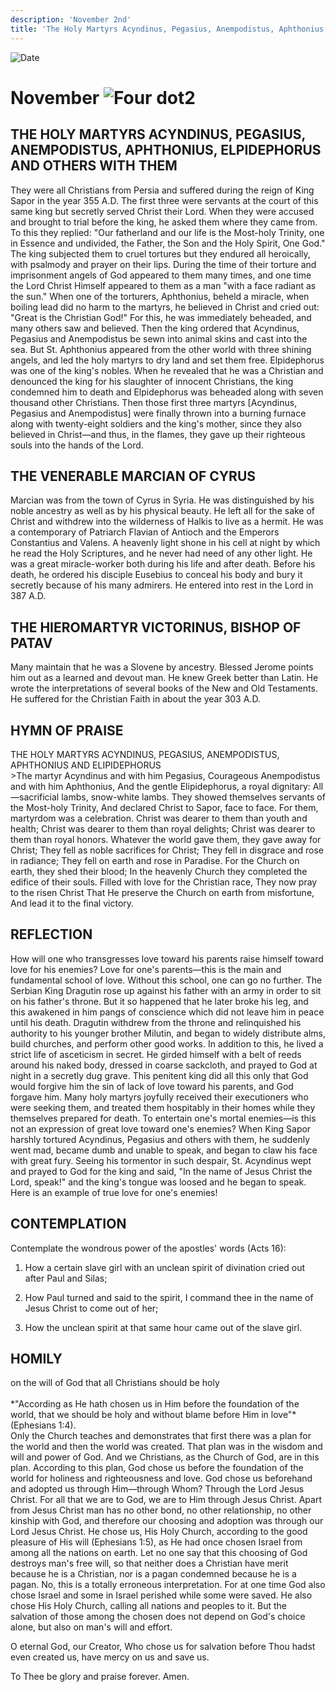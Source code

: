 ```yaml
---
description: 'November 2nd'
title: 'The Holy Martyrs Acyndinus, Pegasius, Anempodistus, Aphthonius, Elpidephorus, and Others with Them, Venerable Marcian of Cyrus'
---
```


<RunningHead />
<Image src="/title-imprint.png" height={68} width={50} alt="Date" className="title-imprint"/>

# <div id="date">November <Image className="four-dot" src="/four-dot.png" height={15} width={15} alt="Four dot" />2</div>

## THE HOLY MARTYRS ACYNDINUS, PEGASIUS, ANEMPODISTUS, APHTHONIUS, ELPIDEPHORUS AND OTHERS WITH THEM

They were all Christians from Persia and suffered during the reign of King Sapor in the year 355 A.D. The first three were servants at the court of this same king but secretly served Christ their Lord. When they were accused and brought to trial before the king, he asked them where they came from. To this they replied: "Our fatherland and our life is the Most-holy Trinity, one in Essence and undivided, the Father, the Son and the Holy Spirit, One God." The king subjected them to cruel tortures but they endured all heroically, with psalmody and prayer on their lips. During the time of their torture and imprisonment angels of God appeared to them many times, and one time the Lord Christ Himself appeared to them as a man "with a face radiant as the sun." When one of the torturers, Aphthonius, beheld a miracle, when boiling lead did no harm to the martyrs, he believed in Christ and cried out: "Great is the Christian God!" For this, he was immediately beheaded, and many others saw and believed. Then the king ordered that Acyndinus, Pegasius and Anempodistus be sewn into animal skins and cast into the sea. But St. Aphthonius appeared from the other world with three shining angels, and led the holy martyrs to dry land and set them free. Elpidephorus was one of the king's nobles. When he revealed that he was a Christian and denounced the king for his slaughter of innocent Christians, the king condemned him to death and Elpidephorus was beheaded along with seven thousand other Christians. Then those first three martyrs [Acyndinus, Pegasius and Anempodistus] were finally thrown into a burning furnace along with twenty-eight soldiers and the king's mother, since they also believed in Christ—and thus, in the flames, they gave up their righteous souls into the hands of the Lord.

## THE VENERABLE MARCIAN OF CYRUS

Marcian was from the town of Cyrus in Syria. He was distinguished by his noble ancestry as well as by his physical beauty. He left all for the sake of Christ and withdrew into the wilderness of Halkis to live as a hermit. He was a contemporary of Patriarch Flavian of Antioch and the Emperors Constantius and Valens. A heavenly light shone in his cell at night by which he read the Holy Scriptures, and he never had need of any other light. He was a great miracle-worker both during his life and after death. Before his death, he ordered his disciple Eusebius to conceal his body and bury it secretly because of his many admirers. He entered into rest in the Lord in 387 A.D. 

## THE HIEROMARTYR VICTORINUS, BISHOP OF PATAV

Many maintain that he was a Slovene by ancestry. Blessed Jerome points him out as a learned and devout man. He knew Greek better than Latin. He wrote the interpretations of several books of the New and Old Testaments. He suffered for the Christian Faith in about the year 303 A.D.


## HYMN OF PRAISE
<div style={{textAlign:'center', color:'crimson', fontWeight:'bold'}}>
THE HOLY MARTYRS ACYNDINUS, PEGASIUS,  
ANEMPODISTUS, APHTHONIUS AND ELIPIDEPHORUS
</div>
>The martyr Acyndinus and with him Pegasius,  
Courageous Anempodistus and with him Aphthonius,  
And the gentle Elipidephorus, a royal dignitary:  
All—sacrificial lambs, snow-white lambs.  
They showed themselves servants of the Most-holy Trinity,  
And declared Christ to Sapor, face to face.  
For them, martyrdom was a celebration.  
Christ was dearer to them than youth and health;  
Christ was dearer to them than royal delights;  
Christ was dearer to them than royal honors.  
Whatever the world gave them, they gave away for Christ;  
They fell as noble sacrifices for Christ;  
They fell in disgrace and rose in radiance;  
They fell on earth and rose in Paradise.  
For the Church on earth, they shed their blood;  
In the heavenly Church they completed the edifice of their souls.  
Filled with love for the Christian race,  
They now pray to the risen Christ  
That He preserve the Church on earth from misfortune,  
And lead it to the final victory.  


## REFLECTION

How will one who transgresses love toward his parents raise himself toward love for his enemies? Love for one's parents—this is the main and fundamental school of love. Without this school, one can go no further. The Serbian King Dragutin rose up against his father with an army in order to sit on his father's throne. But it so happened that he later broke his leg, and this awakened in him pangs of conscience which did not leave him in peace until his death. Dragutin withdrew from the throne and relinquished his authority to his younger brother Milutin, and began to widely distribute alms, build churches, and perform other good works. In addition to this, he lived a strict life of asceticism in secret. He girded himself with a belt of reeds around his naked body, dressed in coarse sackcloth, and prayed to God at night in a secretly dug grave. This penitent king did all this only that God would forgive him the sin of lack of love toward his parents, and God forgave him. Many holy martyrs joyfully received their executioners who were seeking them, and treated them hospitably in their homes while they themselves prepared for death. To entertain one's mortal enemies—is this not an expression of great love toward one's enemies? When King Sapor harshly tortured Acyndinus, Pegasius and others with them, he suddenly went mad, became dumb and unable to speak, and began to claw his face with great fury. Seeing his tormentor in such despair, St. Acyndinus wept and prayed to God for the king and said, "In the name of Jesus Christ the Lord, speak!" and the king's tongue was loosed and he began to speak. Here is an example of true love for one's enemies!


## CONTEMPLATION

Contemplate the wondrous power of the apostles' words (Acts 16):

1. How a certain slave girl with an unclean spirit of divination cried out after Paul and Silas;

2. How Paul turned and said to the spirit, I command thee in the name of Jesus Christ to come out of her;

3. How the unclean spirit at that same hour came out of the slave girl.


## HOMILY
<div style={{textAlign:'center', color:'crimson', fontWeight:'bold'}}>
on the will of God that all Christians should be holy
</div>
<br />
<div style={{textAlign:'right'}}>
*"According as He hath chosen us in Him before the foundation of the world, that we should be holy and without blame before Him in love"* (Ephesians 1:4).
</div>
Only the Church teaches and demonstrates that first there was a plan for the world and then the world was created. That plan was in the wisdom and will and power of God. And we Christians, as the Church of God, are in this plan. According to this plan, God chose us before the foundation of the world for holiness and righteousness and love. God chose us beforehand and adopted us through Him—through Whom? Through the Lord Jesus Christ. For all that we are to God, we are to Him through Jesus Christ. Apart from Jesus Christ man has no other bond, no other relationship, no other kinship with God, and therefore our choosing and adoption was through our Lord Jesus Christ. He chose us, His Holy Church, according to the good pleasure of His will (Ephesians 1:5), as He had once chosen Israel from among all the nations on earth. Let no one say that this choosing of God destroys man's free will, so that neither does a Christian have merit because he is a Christian, nor is a pagan condemned because he is a pagan. No, this is a totally erroneous interpretation. For at one time God also chose Israel and some in Israel perished while some were saved. He also chose His Holy Church, calling all nations and peoples to it. But the salvation of those among the chosen does not depend on God's choice alone, but also on man's will and effort.

O eternal God, our Creator, Who chose us for salvation before Thou hadst even created us, have mercy on us and save us.

To Thee be glory and praise forever. Amen.
